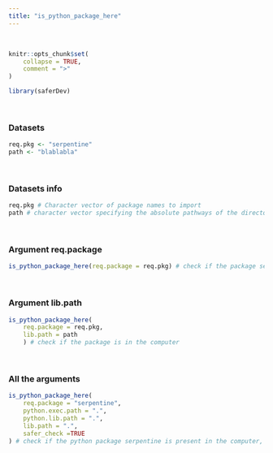 ---
title: "is_python_package_here"
---
<br>

```{r, include = FALSE}
knitr::opts_chunk$set(
    collapse = TRUE,
    comment = ">"
)
```

```{r setup}
library(saferDev)
```
<br>

### Datasets
```{r}
req.pkg <- "serpentine"
path <- "blablabla"
```
<br>

### Datasets info
```{r}
req.pkg # Character vector of package names to import
path # character vector specifying the absolute pathways of the directories, this lib.path will return an error
```
<br>

### Argument req.package
```{r, echo = TRUE, error = TRUE}
is_python_package_here(req.package = req.pkg) # check if the package serpentine is in the computer
```
<br>

### Argument lib.path
```{r, echo = TRUE, error = TRUE}
is_python_package_here(
    req.package = req.pkg,
    lib.path = path
    ) # check if the package is in the computer
```
<br>

### All the arguments
```{r, echo = TRUE, error = TRUE}
is_python_package_here(
    req.package = "serpentine", 
    python.exec.path = ".", 
    python.lib.path = ".",
    lib.path = ".",
    safer_check =TRUE
) # check if the python package serpentine is present in the computer, returns an error if the package is not in the computer
```